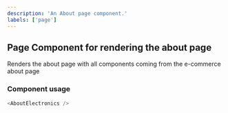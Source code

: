 ```yaml
---
description: 'An About page component.'
labels: ['page']
---
```



## Page Component for rendering the about page

Renders the about page with all components coming from the e-commerce about page

### Component usage

```js
<AboutElectronics />
```
